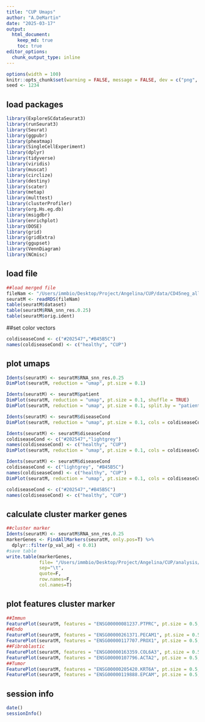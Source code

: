 ```yaml
---
title: "CUP Umaps"
author: "A.DeMartin"
date: "2025-03-17"
output: 
  html_document:
    keep_md: true
    toc: true
editor_options: 
  chunk_output_type: inline
---
```


```r
options(width = 100)
knitr::opts_chunk$set(warning = FALSE, message = FALSE, dev = c("png", "pdf"))
seed <- 1234
```

## load packages
```r
library(ExploreSCdataSeurat3)
library(runSeurat3)
library(Seurat)
library(ggpubr)
library(pheatmap)
library(SingleCellExperiment)
library(dplyr)
library(tidyverse)
library(viridis)
library(muscat)
library(circlize)
library(destiny)
library(scater)
library(metap)
library(multtest)
library(clusterProfiler)
library(org.Hs.eg.db)
library(msigdbr)
library(enrichplot)
library(DOSE)
library(grid)
library(gridExtra)
library(ggupset)
library(VennDiagram)
library(NCmisc)
```

## load file
```r
##load merged file 
fileNam <- "/Users/immbio/Desktop/Project/Angelina/CUP/data/CD45neg_allmerged_seurat.rds"
seuratM <- readRDS(fileNam)
table(seuratM$dataset)
table(seuratM$RNA_snn_res.0.25)
table(seuratM$orig.ident)
```

##set color vectors 
```r
coldiseaseCond <- c("#202547","#B45B5C")
names(coldiseaseCond) <- c("healthy", "CUP")
```

## plot umaps
```r
Idents(seuratM) <- seuratM$RNA_snn_res.0.25
DimPlot(seuratM, reduction = "umap", pt.size = 0.1) 

Idents(seuratM) <- seuratM$patient
DimPlot(seuratM, reduction = "umap", pt.size = 0.1, shuffle = TRUE) 
DimPlot(seuratM, reduction = "umap", pt.size = 0.1, split.by = "patient")

Idents(seuratM) <- seuratM$diseaseCond
DimPlot(seuratM, reduction = "umap", pt.size = 0.1, cols = coldiseaseCond, shuffle = TRUE) 

Idents(seuratM) <- seuratM$diseaseCond
coldiseaseCond <- c("#202547","lightgrey")
names(coldiseaseCond) <- c("healthy", "CUP")
DimPlot(seuratM, reduction = "umap", pt.size = 0.1, cols = coldiseaseCond, order = "healthy") 

Idents(seuratM) <- seuratM$diseaseCond
coldiseaseCond <- c("lightgrey", "#B45B5C")
names(coldiseaseCond) <- c("healthy", "CUP")
DimPlot(seuratM, reduction = "umap", pt.size = 0.1, cols = coldiseaseCond, order = "healthy") 

coldiseaseCond <- c("#202547","#B45B5C")
names(coldiseaseCond) <- c("healthy", "CUP")
```

## calculate cluster marker genes
```r
##cluster marker
Idents(seuratM) <- seuratM$RNA_snn_res.0.25
markerGenes <- FindAllMarkers(seuratM, only.pos=T) %>% 
  dplyr::filter(p_val_adj < 0.01)
#save table
write.table(markerGenes, 
            file= "/Users/immbio/Desktop/Project/Angelina/CUP/analysis/markerGenesRNA_snn_res.0.25",
            sep="\t",
            quote=F,
            row.names=F,
            col.names=T)
```

## plot features cluster marker 
```r
##Immun
FeaturePlot(seuratM, features = "ENSG00000081237.PTPRC", pt.size = 0.5, cols = c("lightgrey", "#BE3144"))
##Endo
FeaturePlot(seuratM, features = "ENSG00000261371.PECAM1", pt.size = 0.5, cols = c("lightgrey", "#BE3144"))
FeaturePlot(seuratM, features = "ENSG00000117707.PROX1", pt.size = 0.5, cols = c("lightgrey", "#BE3144"))
##Fibroblastic
FeaturePlot(seuratM, features = "ENSG00000163359.COL6A3", pt.size = 0.5, cols = c("lightgrey", "#BE3144"))
FeaturePlot(seuratM, features = "ENSG00000107796.ACTA2", pt.size = 0.5, cols = c("lightgrey", "#BE3144"))
##Tumor
FeaturePlot(seuratM, features = "ENSG00000205420.KRT6A", pt.size = 0.5, cols = c("lightgrey", "#BE3144"))
FeaturePlot(seuratM, features = "ENSG00000119888.EPCAM", pt.size = 0.5, cols = c("lightgrey", "#BE3144"))
```

## session info
```r
date()
sessionInfo()
```
